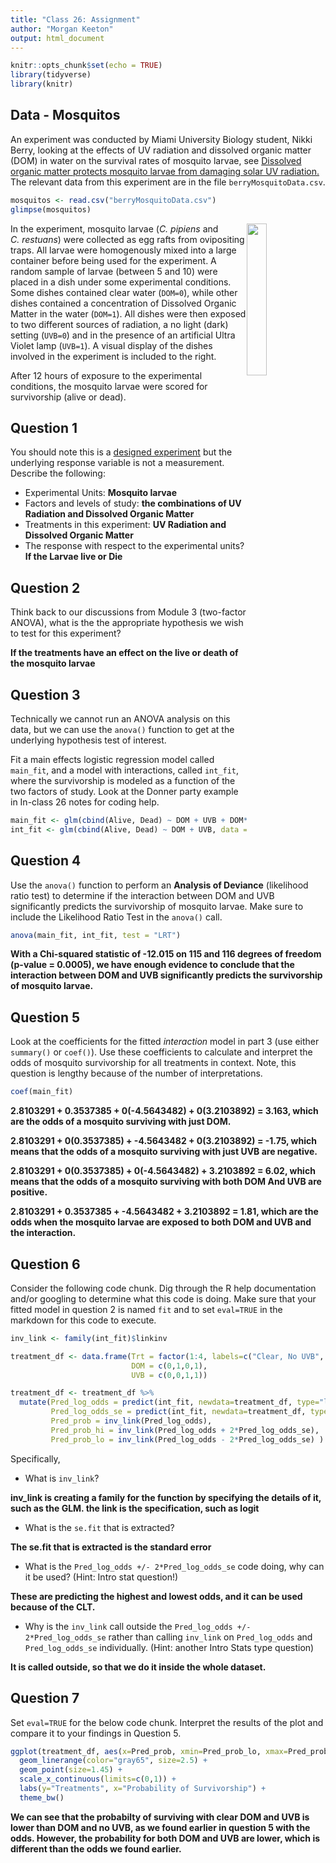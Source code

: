 ```yaml
---
title: "Class 26: Assignment"
author: "Morgan Keeton"
output: html_document
---
```


```r
knitr::opts_chunk$set(echo = TRUE)
library(tidyverse)
library(knitr)
```


## Data - Mosquitos

An experiment was conducted by Miami University Biology student, Nikki Berry, looking at the effects of UV radiation and dissolved organic matter (DOM) in water on the survival rates of mosquito larvae, see <a href="https://journals.plos.org/plosone/article?id=10.1371/journal.pone.0240261">Dissolved organic matter protects mosquito larvae from damaging solar UV radiation.</a> The relevant data from this experiment are in the file `berryMosquitoData.csv`.

```r
mosquitos <- read.csv("berryMosquitoData.csv")
glimpse(mosquitos)
```

<img style="float: right;" src="berryMosquitoPic.jpeg" width="25%"></img>

In the experiment, mosquito larvae (*C.\ pipiens* and *C.\ restuans*) were collected as egg rafts from ovipositing traps. All larvae were homogenously mixed into a large container before being used for the experiment. A random sample of larvae (between 5 and 10) were placed in a dish under some experimental conditions. Some dishes contained clear water (`DOM=0`), while other dishes contained a concentration of Dissolved Organic Matter in the water (`DOM=1`). All dishes were then exposed to two different sources of radiation, a no light (dark) setting (`UVB=0`) and in the presence of an artificial Ultra Violet lamp (`UVB=1`). A visual display of the dishes involved in the experiment is included to the right. 

After 12 hours of exposure to the experimental conditions, the mosquito larvae were scored for survivorship (alive or dead). 



## Question 1

You should note this is a <u>designed experiment</u> but the underlying response variable is not a measurement. Describe the following:

* Experimental Units: **Mosquito larvae**
* Factors and levels of study: **the combinations of UV Radiation and Dissolved Organic Matter**
* Treatments in this experiment: **UV Radiation and Dissolved Organic Matter**
* The response with respect to the experimental units? **If the Larvae live or Die**




## Question 2

Think back to our discussions from Module 3 (two-factor ANOVA), what is the the appropriate hypothesis we wish to test for this experiment? 

**If the treatments have an effect on the live or death of the mosquito larvae**




## Question 3

Technically we cannot run an ANOVA analysis on this data, but we can use the `anova()` function to get at the underlying hypothesis test of interest.

Fit a main effects logistic regression model called `main_fit`, and a model with interactions, called `int_fit`, where the survivorship is modeled as a function of the two factors of study. Look at the Donner party example in In-class 26 notes for coding help. 


```r
main_fit <- glm(cbind(Alive, Dead) ~ DOM + UVB + DOM*UVB, data = mosquitos, family = binomial(link = logit))
int_fit <- glm(cbind(Alive, Dead) ~ DOM + UVB, data = mosquitos, family = binomial(link = logit))
```



## Question 4

Use the `anova()` function to perform an **Analysis of Deviance** (likelihood ratio test) to determine if the interaction between DOM and UVB significantly predicts the survivorship of mosquito larvae. Make sure to include the Likelihood Ratio Test in the `anova()` call.

```r
anova(main_fit, int_fit, test = "LRT")
```

**With a Chi-squared statistic of -12.015 on 115 and 116 degrees of freedom (p-value = 0.0005), we have enough evidence to conclude that the interaction between DOM and UVB significantly predicts the survivorship of mosquito larvae.**




## Question 5

Look at the coefficients for the fitted *interaction* model in part 3 (use either `summary()` or `coef()`). Use these coefficients to calculate and interpret the odds of mosquito survivorship for all treatments in context. Note, this question is lengthy because of the number of interpretations.


```r
coef(main_fit)
```

**2.8103291 + 0.3537385 + 0(-4.5643482) + 0(3.2103892) = 3.163, which are the odds of a mosquito surviving with just DOM.**

**2.8103291 + 0(0.3537385) + -4.5643482 + 0(3.2103892) = -1.75, which means that the odds of a mosquito surviving with just UVB are negative.**

**2.8103291 + 0(0.3537385) + 0(-4.5643482) + 3.2103892 = 6.02, which means that the odds of a mosquito surviving with both DOM And UVB are positive.**

**2.8103291 + 0.3537385 + -4.5643482 + 3.2103892 = 1.81, which are the odds when the mosquito larvae are exposed to both DOM and UVB and the interaction.**



## Question 6

Consider the following code chunk. Dig through the R help documentation and/or googling to determine what this code is doing. Make sure that your fitted model in question 2 is named `fit` and to set `eval=TRUE` in the markdown for this code to execute.

```r
inv_link <- family(int_fit)$linkinv

treatment_df <- data.frame(Trt = factor(1:4, labels=c("Clear, No UVB", "DOM, No UVB", "Clear UVB", "DOM & UVB") ),
                           DOM = c(0,1,0,1),
                           UVB = c(0,0,1,1))

treatment_df <- treatment_df %>%
  mutate(Pred_log_odds = predict(int_fit, newdata=treatment_df, type="link"),
         Pred_log_odds_se = predict(int_fit, newdata=treatment_df, type="link", se.fit=TRUE)$se.fit,
         Pred_prob = inv_link(Pred_log_odds),
         Pred_prob_hi = inv_link(Pred_log_odds + 2*Pred_log_odds_se),
         Pred_prob_lo = inv_link(Pred_log_odds - 2*Pred_log_odds_se) )
```

Specifically, 

* What is `inv_link`?

**inv_link is creating a family for the function by specifying the details of it, such as the GLM. the link is the specification, such as logit**

* What is the `se.fit` that is extracted?

**The se.fit that is extracted is the standard error**

* What is the `Pred_log_odds +/- 2*Pred_log_odds_se` code doing, why can it be used? (Hint: Intro stat question!)

**These are predicting the highest and lowest odds, and it can be used because of the CLT.**

* Why is the `inv_link` call outside the `Pred_log_odds +/- 2*Pred_log_odds_se` rather than calling `inv_link` on `Pred_log_odds` and `Pred_log_odds_se` individually. (Hint: another Intro Stats type question)

**It is called outside, so that we do it inside the whole dataset.**





## Question 7

Set `eval=TRUE` for the below code chunk. Interpret the results of the plot and compare it to your findings in Question 5.

```r
ggplot(treatment_df, aes(x=Pred_prob, xmin=Pred_prob_lo, xmax=Pred_prob_hi, y=Trt)) +
  geom_linerange(color="gray65", size=2.5) +
  geom_point(size=1.45) + 
  scale_x_continuous(limits=c(0,1)) + 
  labs(y="Treatments", x="Probability of Survivorship") +
  theme_bw()
```

**We can see that the probabilty of surviving with clear DOM and UVB is lower than DOM and no UVB, as we found earlier in question 5 with the odds. However, the probability for both DOM and UVB are lower, which is different than the odds we found earlier. **


